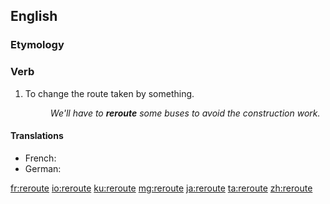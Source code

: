 ==English==

===Etymology===
{{prefix|re|route|lang=en}}

===Verb===
{{en-verb|reroutes|rerouting|pres_ptc2=rerouteing|rerouted}}

# To change the route taken by something.
#: ''We'll have to '''reroute''' some buses to avoid the construction work.''

====Translations====
{{trans-top|to change the route taken by something}}
* French: {{t+|fr|recircuiter}}
* German: {{t|de|umleiten}}
{{trans-mid}}
{{trans-bottom}}

[[fr:reroute]]
[[io:reroute]]
[[ku:reroute]]
[[mg:reroute]]
[[ja:reroute]]
[[ta:reroute]]
[[zh:reroute]]